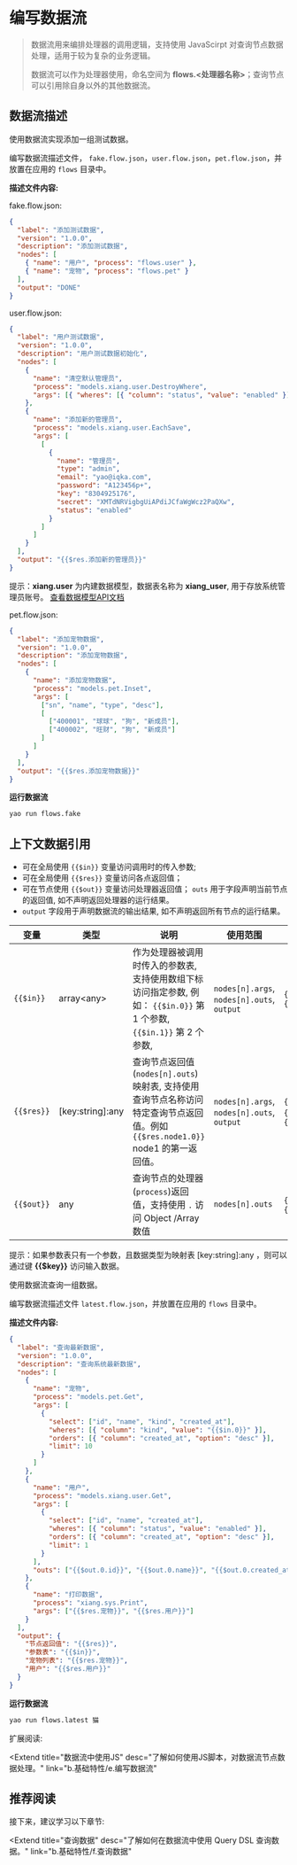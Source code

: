 # 编写数据流

<blockquote>
  <p>
    数据流用来编排处理器的调用逻辑，支持使用 JavaScirpt
    对查询节点数据处理，适用于较为复杂的业务逻辑。
  </p>
  <p>
    数据流可以作为处理器使用，命名空间为
    <strong>flows.&lt;处理器名称&gt;</strong>；查询节点可以引用除自身以外的其他数据流。
  </p>
</blockquote>

## 数据流描述

使用数据流实现添加一组测试数据。

编写数据流描述文件， `fake.flow.json`，`user.flow.json`，`pet.flow.json`，并放置在应用的 `flows` 目录中。

**描述文件内容:**

<Detail title="查看源码">

fake.flow.json:

```json
{
  "label": "添加测试数据",
  "version": "1.0.0",
  "description": "添加测试数据",
  "nodes": [
    { "name": "用户", "process": "flows.user" },
    { "name": "宠物", "process": "flows.pet" }
  ],
  "output": "DONE"
}
```

user.flow.json:

```json
{
  "label": "用户测试数据",
  "version": "1.0.0",
  "description": "用户测试数据初始化",
  "nodes": [
    {
      "name": "清空默认管理员",
      "process": "models.xiang.user.DestroyWhere",
      "args": [{ "wheres": [{ "column": "status", "value": "enabled" }] }]
    },
    {
      "name": "添加新的管理员",
      "process": "models.xiang.user.EachSave",
      "args": [
        [
          {
            "name": "管理员",
            "type": "admin",
            "email": "yao@iqka.com",
            "password": "A123456p+",
            "key": "8304925176",
            "secret": "XMTdNRVigbgUiAPdiJCfaWgWcz2PaQXw",
            "status": "enabled"
          }
        ]
      ]
    }
  ],
  "output": "{{$res.添加新的管理员}}"
}
```

<Notice type="success">
  提示：<strong>xiang.user</strong> 为内建数据模型，数据表名称为
  <strong>xiang_user</strong>, 用于存放系统管理员账号。 <a href="#">查看数据模型API文档</a>
</Notice>

pet.flow.json:

```json
{
  "label": "添加宠物数据",
  "version": "1.0.0",
  "description": "添加宠物数据",
  "nodes": [
    {
      "name": "添加宠物数据",
      "process": "models.pet.Inset",
      "args": [
        ["sn", "name", "type", "desc"],
        [
          ["400001", "球球", "狗", "新成员"],
          ["400002", "旺财", "狗", "新成员"]
        ]
      ]
    }
  ],
  "output": "{{$res.添加宠物数据}}"
}
```

</Detail>

**运行数据流**

```bash
yao run flows.fake
```

## 上下文数据引用

- 可在全局使用 `{{$in}}` 变量访问调用时的传入参数;
- 可在全局使用 `{{$res}}` 变量访问各点返回值；
- 可在节点使用 `{{$out}}` 变量访问处理器返回值； `outs` 用于字段声明当前节点的返回值, 如不声明返回处理器的运行结果。
- `output` 字段用于声明数据流的输出结果, 如不声明返回所有节点的运行结果。

| 变量       | 类型               | 说明                                                                                                                             | 使用范围                                   | 示例                                                          |
| ---------- | ------------------ | -------------------------------------------------------------------------------------------------------------------------------- | ------------------------------------------ | ------------------------------------------------------------- |
| `{{$in}}`  | array<any\>        | 作为处理器被调用时传入的参数表, 支持使用数组下标访问指定参数, 例如： `{{$in.0}}` 第 1 个参数, `{{$in.1}}` 第 2 个参数,           | `nodes[n].args`, `nodes[n].outs`, `output` | `{{$in}}`, `{{$in.0}}`,`{{$in.0.name}}`                       |
| `{{$res}}` | \[key:string\]:any | 查询节点返回值(`nodes[n].outs`) 映射表, 支持使用查询节点名称访问特定查询节点返回值。例如 `{{$res.node1.0}}` node1 的第一返回值。 | `nodes[n].args`, `nodes[n].outs`, `output` | `{{$res}}`, `{{$res.node1.0.name}}`, `{{$res.node2.manu_id}}` |
| `{{$out}}` | any                | 查询节点的处理器(`process`)返回值，支持使用 `.` 访问 Object /Array 数值                                                          | `nodes[n].outs`                            | `{{out}}`, `{{out.name}}`, `{{out.0}}`                        |

<Notice type="success">
  提示：如果参数表只有一个参数，且数据类型为映射表 [key:string]:any
  ，则可以通过键 <strong>&#123;&#123;$key&#125;&#125;</strong> 访问输入数据。
</Notice>

使用数据流查询一组数据。

编写数据流描述文件 `latest.flow.json`，并放置在应用的 `flows` 目录中。

**描述文件内容:**

<Detail title="查看源码">

```json
{
  "label": "查询最新数据",
  "version": "1.0.0",
  "description": "查询系统最新数据",
  "nodes": [
    {
      "name": "宠物",
      "process": "models.pet.Get",
      "args": [
        {
          "select": ["id", "name", "kind", "created_at"],
          "wheres": [{ "column": "kind", "value": "{{$in.0}}" }],
          "orders": [{ "column": "created_at", "option": "desc" }],
          "limit": 10
        }
      ]
    },
    {
      "name": "用户",
      "process": "models.xiang.user.Get",
      "args": [
        {
          "select": ["id", "name", "created_at"],
          "wheres": [{ "column": "status", "value": "enabled" }],
          "orders": [{ "column": "created_at", "option": "desc" }],
          "limit": 1
        }
      ],
      "outs": ["{{$out.0.id}}", "{{$out.0.name}}", "{{$out.0.created_at}}"]
    },
    {
      "name": "打印数据",
      "process": "xiang.sys.Print",
      "args": ["{{$res.宠物}}", "{{$res.用户}}"]
    }
  ],
  "output": {
    "节点返回值": "{{$res}}",
    "参数表": "{{$in}}",
    "宠物列表": "{{$res.宠物}}",
    "用户": "{{$res.用户}}"
  }
}
```

</Detail>

**运行数据流**

```bash
yao run flows.latest 猫
```

扩展阅读:

<Extend
  title="数据流中使用JS"
  desc="了解如何使用JS脚本，对数据流节点数据处理。"
  link="b.基础特性/e.编写数据流"
></Extend>

## 推荐阅读

接下来，建议学习以下章节:

<Extend
  title="查询数据"
  desc="了解如何在数据流中使用 Query DSL 查询数据。"
  link="b.基础特性/f.查询数据"
></Extend>

<Div style={{ display: "flex", justifyContent: "space-between" }}>
  <Link type="prev" title="使用处理器" link="b.基础特性/d.使用处理器"></Link>
  <Link type="next" title="查询数据" link="b.基础特性/f.查询数据"></Link>
</Div>
